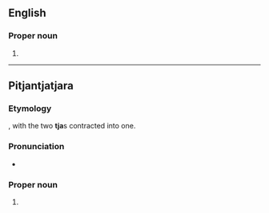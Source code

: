 ==English==

===Proper noun===
{{en-proper noun}}

# {{alternative form of|Pitjantjatjara|lang=en}}

----

==Pitjantjatjara==

===Etymology===
{{compound|pjt|pitjantja|tjara}}, with the two '''tja'''s contracted into one.

===Pronunciation===
* {{IPA|/ˈpɪcaɲcaɾa/|lang=pjt}}

===Proper noun===
{{head|pjt|proper noun}}

# {{alternative form of|Pitjantjatjara|lang=pjt}}